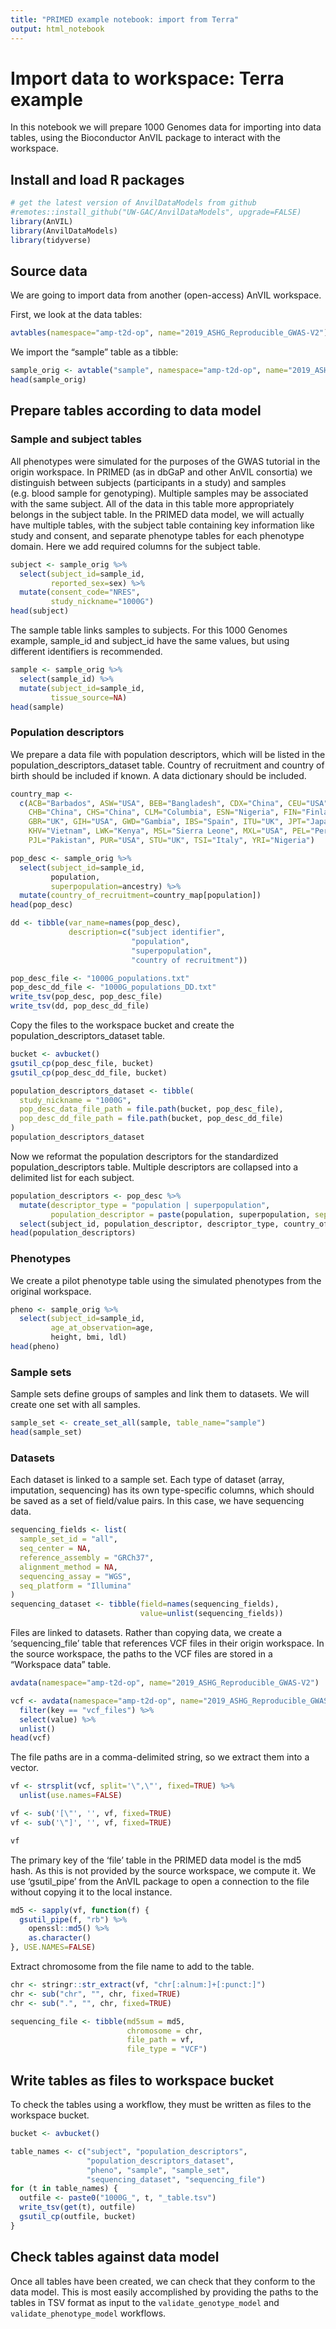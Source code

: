 ```yaml
---
title: "PRIMED example notebook: import from Terra"
output: html_notebook
---
```


# Import data to workspace: Terra example

In this notebook we will prepare 1000 Genomes data for importing into data tables, using the Bioconductor AnVIL package to interact with the workspace.

## Install and load R packages

```r
# get the latest version of AnvilDataModels from github
#remotes::install_github("UW-GAC/AnvilDataModels", upgrade=FALSE)
library(AnVIL)
library(AnvilDataModels)
library(tidyverse)
```

## Source data

We are going to import data from another (open-access) AnVIL workspace.

First, we look at the data tables:

```r
avtables(namespace="amp-t2d-op", name="2019_ASHG_Reproducible_GWAS-V2")
```

We import the "sample" table as a tibble:

```r
sample_orig <- avtable("sample", namespace="amp-t2d-op", name="2019_ASHG_Reproducible_GWAS-V2")
head(sample_orig)
```

## Prepare tables according to data model

### Sample and subject tables

All phenotypes were simulated for the purposes of the GWAS tutorial in the origin workspace. In PRIMED (as in dbGaP and other AnVIL consortia) we distinguish between subjects (participants in a study) and samples (e.g. blood sample for genotyping). Multiple samples may be associated with the same subject. All of the data in this table more appropriately belongs in the subject table. In the PRIMED data model, we will actually have multiple tables, with the subject table containing key information like study and consent, and separate phenotype tables for each phenotype domain. Here we add required columns for the subject table.

```r
subject <- sample_orig %>%
  select(subject_id=sample_id,
         reported_sex=sex) %>%
  mutate(consent_code="NRES",
         study_nickname="1000G")
head(subject)
```

The sample table links samples to subjects. For this 1000 Genomes example, sample_id and subject_id have the same values, but using different identifiers is recommended.

```r
sample <- sample_orig %>%
  select(sample_id) %>%
  mutate(subject_id=sample_id,
         tissue_source=NA)
head(sample)
```

### Population descriptors

We prepare a data file with population descriptors, which will be listed in the population_descriptors_dataset table. Country of recruitment and country of birth should be included if known. A data dictionary should be included.

```r
country_map <- 
  c(ACB="Barbados", ASW="USA", BEB="Bangladesh", CDX="China", CEU="USA", 
    CHB="China", CHS="China", CLM="Columbia", ESN="Nigeria", FIN="Finland", 
    GBR="UK", GIH="USA", GWD="Gambia", IBS="Spain", ITU="UK", JPT="Japan", 
    KHV="Vietnam", LWK="Kenya", MSL="Sierra Leone", MXL="USA", PEL="Peru", 
    PJL="Pakistan", PUR="USA", STU="UK", TSI="Italy", YRI="Nigeria")

pop_desc <- sample_orig %>%
  select(subject_id=sample_id,
         population,
         superpopulation=ancestry) %>%
  mutate(country_of_recruitment=country_map[population])
head(pop_desc)

dd <- tibble(var_name=names(pop_desc),
             description=c("subject identifier",
                           "population",
                           "superpopulation",
                           "country of recruitment"))

pop_desc_file <- "1000G_populations.txt"
pop_desc_dd_file <- "1000G_populations_DD.txt"
write_tsv(pop_desc, pop_desc_file)
write_tsv(dd, pop_desc_dd_file)
```

Copy the files to the workspace bucket and create the population_descriptors_dataset table.

```r
bucket <- avbucket()
gsutil_cp(pop_desc_file, bucket)
gsutil_cp(pop_desc_dd_file, bucket)
```


```r
population_descriptors_dataset <- tibble(
  study_nickname = "1000G",
  pop_desc_data_file_path = file.path(bucket, pop_desc_file),
  pop_desc_dd_file_path = file.path(bucket, pop_desc_dd_file)
)
population_descriptors_dataset
```

Now we reformat the population descriptors for the standardized population_descriptors table. Multiple descriptors are collapsed into a delimited list for each subject.

```r
population_descriptors <- pop_desc %>%
  mutate(descriptor_type = "population | superpopulation",
         population_descriptor = paste(population, superpopulation, sep=" | ")) %>%
  select(subject_id, population_descriptor, descriptor_type, country_of_recruitment)
head(population_descriptors)
```

### Phenotypes

We create a pilot phenotype table using the simulated phenotypes from the original workspace.

```r
pheno <- sample_orig %>%
  select(subject_id=sample_id,
         age_at_observation=age,
         height, bmi, ldl)
head(pheno)
```

### Sample sets

Sample sets define groups of samples and link them to datasets. We will create one set with all samples.

```r
sample_set <- create_set_all(sample, table_name="sample")
head(sample_set)
```

### Datasets

Each dataset is linked to a sample set. Each type of dataset (array, imputation, sequencing) has its own type-specific columns, which should be saved as a set of field/value pairs. In this case, we have sequencing data.

```r
sequencing_fields <- list(
  sample_set_id = "all",
  seq_center = NA,
  reference_assembly = "GRCh37",
  alignment_method = NA,
  sequencing_assay = "WGS",
  seq_platform = "Illumina"
)
sequencing_dataset <- tibble(field=names(sequencing_fields),
                             value=unlist(sequencing_fields))
```


Files are linked to datasets. Rather than copying data, we create a 'sequencing_file' table that references VCF files in their origin workspace.
In the source workspace, the paths to the VCF files are stored in a "Workspace data" table.

```r
avdata(namespace="amp-t2d-op", name="2019_ASHG_Reproducible_GWAS-V2")
```

```r
vcf <- avdata(namespace="amp-t2d-op", name="2019_ASHG_Reproducible_GWAS-V2") %>%
  filter(key == "vcf_files") %>%
  select(value) %>%
  unlist()
head(vcf)
```

The file paths are in a comma-delimited string, so we extract them into a vector.

```r
vf <- strsplit(vcf, split='\",\"', fixed=TRUE) %>%
  unlist(use.names=FALSE)

vf <- sub('[\"', '', vf, fixed=TRUE)
vf <- sub('\"]', '', vf, fixed=TRUE)

vf
```

The primary key of the 'file' table in the PRIMED data model is the md5 hash. As this is not provided by the source workspace, we compute it. We use 'gsutil_pipe' from the AnVIL package to open a connection to the file without copying it to the local instance.

```r
md5 <- sapply(vf, function(f) {
  gsutil_pipe(f, "rb") %>%
    openssl::md5() %>%
    as.character()
}, USE.NAMES=FALSE)
```


Extract chromosome from the file name to add to the table.

```r
chr <- stringr::str_extract(vf, "chr[:alnum:]+[:punct:]")
chr <- sub("chr", "", chr, fixed=TRUE)
chr <- sub(".", "", chr, fixed=TRUE)
```

```r
sequencing_file <- tibble(md5sum = md5,
                          chromosome = chr, 
                          file_path = vf,
                          file_type = "VCF")
```


## Write tables as files to workspace bucket

To check the tables using a workflow, they must be written as files to the workspace bucket.

```r
bucket <- avbucket()

table_names <- c("subject", "population_descriptors", 
                 "population_descriptors_dataset",
                 "pheno", "sample", "sample_set", 
                 "sequencing_dataset", "sequencing_file")
for (t in table_names) {
  outfile <- paste0("1000G_", t, "_table.tsv")
  write_tsv(get(t), outfile)
  gsutil_cp(outfile, bucket)
}
```

## Check tables against data model

Once all tables have been created, we can check that they conform to the data model. This is most easily accomplished by providing the paths to the tables in TSV format as input to the `validate_genotype_model`
and `validate_phenotype_model` workflows.
